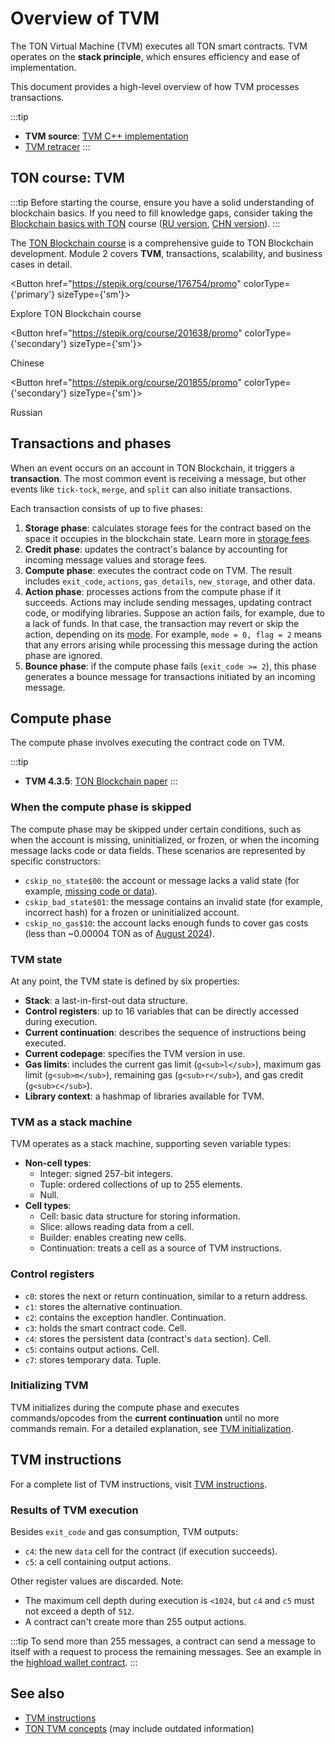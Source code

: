 

# Overview of TVM

The TON Virtual Machine (TVM) executes all TON smart contracts. TVM operates on the **stack principle**, which ensures efficiency and ease of implementation.

This document provides a high-level overview of how TVM processes transactions.

:::tip
- **TVM source**: [TVM C++ implementation](https://github.com/ton-blockchain/ton/tree/master/crypto/vm)
- [TVM retracer](https://retracer.ton.org/)
:::

## TON course: TVM

:::tip
Before starting the course, ensure you have a solid understanding of blockchain basics. If you need to fill knowledge gaps, consider taking the [Blockchain basics with TON](https://stepik.org/course/201294/promo) course ([RU version](https://stepik.org/course/202221/), [CHN version](https://stepik.org/course/200976/)).
:::

The [TON Blockchain course](https://stepik.org/course/176754/) is a comprehensive guide to TON Blockchain development. Module 2 covers **TVM**, transactions, scalability, and business cases in detail.

<Button href="https://stepik.org/course/176754/promo"
        colorType={'primary'} sizeType={'sm'}>

Explore TON Blockchain course

</Button>

<Button href="https://stepik.org/course/201638/promo"
        colorType={'secondary'} sizeType={'sm'}>

Chinese

</Button>

<Button href="https://stepik.org/course/201855/promo"
        colorType={'secondary'} sizeType={'sm'}>

Russian

</Button>

## Transactions and phases

When an event occurs on an account in TON Blockchain, it triggers a **transaction**. The most common event is receiving a message, but other events like `tick-tock`, `merge`, and `split` can also initiate transactions.

Each transaction consists of up to five phases:

1. **Storage phase**: calculates storage fees for the contract based on the space it occupies in the blockchain state. Learn more in [storage fees](/v3/documentation/smart-contracts/transaction-fees/fees-low-level#storage-fee).
2. **Credit phase**: updates the contract's balance by accounting for incoming message values and storage fees.
3. **Compute phase**: executes the contract code on TVM. The result includes `exit_code`, `actions`, `gas_details`, `new_storage`, and other data.
4. **Action phase**: processes actions from the compute phase if it succeeds. Actions may include sending messages, updating contract code, or modifying libraries. Suppose an action fails, for example, due to a lack of funds. In that case, the transaction may revert or skip the action, depending on its [mode](/v3/documentation/smart-contracts/message-management/message-modes-cookbook). For example, `mode = 0, flag = 2` means that any errors arising while processing this message during the action phase are ignored.
5. **Bounce phase**: if the compute phase fails (`exit_code >= 2`), this phase generates a bounce message for transactions initiated by an incoming message.

## Compute phase

The compute phase involves executing the contract code on TVM.

:::tip
- **TVM 4.3.5**: [TON Blockchain paper](https://docs.ton.org/assets/files/tblkch-6aaf006b94ee2843a982ebf21d7c1247.pdf)
:::

### When the compute phase is skipped

The compute phase may be skipped under certain conditions, such as when the account is missing, uninitialized, or frozen, or when the incoming message lacks code or data fields. These scenarios are represented by specific constructors:

- `cskip_no_state$00`: the account or message lacks a valid state (for example, [missing code or data](https://testnet.tonviewer.com/transaction/7e78394d082882375a5d21affa6397dec60fc5a3ecbea87f401b0e460fb5c80c)).
- `cskip_bad_state$01`: the message contains an invalid state (for example, incorrect hash) for a frozen or uninitialized account.
- `cskip_no_gas$10`: the account lacks enough funds to cover gas costs (less than ~0.00004 TON as of [August 2024](https://testnet.tonviewer.com/transaction/9789306d7b29318c90477aa3df6599ee4a897031162ad41a24decb87db65402b)).

### TVM state

At any point, the TVM state is defined by six properties:
- **Stack**: a last-in-first-out data structure.
- **Control registers**: up to 16 variables that can be directly accessed during execution.
- **Current continuation**: describes the sequence of instructions being executed.
- **Current codepage**: specifies the TVM version in use.
- **Gas limits**: includes the current gas limit (`g<sub>l</sub>`), maximum gas limit (`g<sub>m</sub>`), remaining gas (`g<sub>r</sub>`), and gas credit (`g<sub>c</sub>`).
- **Library context**: a hashmap of libraries available for TVM.

### TVM as a stack machine

TVM operates as a stack machine, supporting seven variable types:
- **Non-cell types**:
  - Integer: signed 257-bit integers.
  - Tuple: ordered collections of up to 255 elements.
  - Null.
- **Cell types**:
  - Cell: basic data structure for storing information.
  - Slice: allows reading data from a cell.
  - Builder: enables creating new cells.
  - Continuation: treats a cell as a source of TVM instructions.

### Control registers

- `c0`: stores the next or return continuation, similar to a return address.
- `c1`: stores the alternative continuation.
- `c2`: contains the exception handler. Continuation.
- `c3`: holds the smart contract code. Cell.
- `c4`: stores the persistent data (contract's `data` section). Cell.
- `c5`: contains output actions. Cell.
- `c7`: stores temporary data. Tuple.

### Initializing TVM

TVM initializes during the compute phase and executes commands/opcodes from the **current continuation** until no more commands remain. For a detailed explanation, see [TVM initialization](/v3/documentation/tvm/tvm-initialization).

## TVM instructions

For a complete list of TVM instructions, visit [TVM instructions](/v3/documentation/tvm/instructions).

### Results of TVM execution

Besides `exit_code` and gas consumption, TVM outputs:
- `c4`: the new `data` cell for the contract (if execution succeeds).
- `c5`: a cell containing output actions.

Other register values are discarded. Note:
- The maximum cell depth during execution is `<1024`, but `c4` and `c5` must not exceed a depth of `512`.
- A contract can't create more than 255 output actions.

:::tip
To send more than 255 messages, a contract can send a message to itself with a request to process the remaining messages. See an example in the [highload wallet contract](https://github.com/ton-blockchain/highload-wallet-contract-v3/blob/main/contracts/highload-wallet-v3.func#L50).
:::

## See also

- [TVM instructions](/v3/documentation/tvm/instructions)
- [TON TVM concepts](https://ton.org/tvm.pdf) (may include outdated information)

<Feedback />

